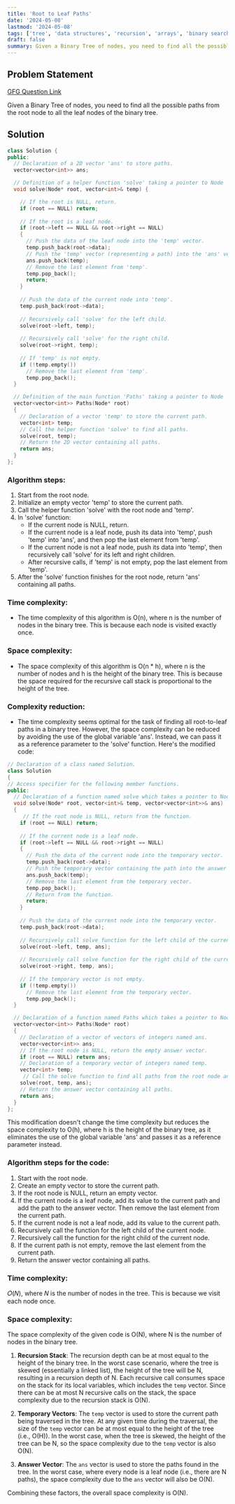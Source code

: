 ```yaml
---
title: 'Root to Leaf Paths'
date: '2024-05-08'
lastmod: '2024-05-08'
tags: ['tree', 'data structures', 'recursion', 'arrays', 'binary search tree','geeksforgeeks']
draft: false
summary: Given a Binary Tree of nodes, you need to find all the possible paths from the root node to all the leaf nodes of the binary tree.
---
```


## Problem Statement

[GFG Question Link](https://www.geeksforgeeks.org/problems/root-to-leaf-paths/1)

Given a Binary Tree of nodes, you need to find all the possible paths from the root node to all the leaf nodes of the binary tree.

## Solution

```cpp
class Solution {
public:
  // Declaration of a 2D vector 'ans' to store paths.
  vector<vector<int>> ans; 

  // Definition of a helper function 'solve' taking a pointer to Node 'root' and a reference to a vector 'temp' as arguments.
  void solve(Node* root, vector<int>& temp) { 

    // If the root is NULL, return.
    if (root == NULL) return; 
    
    // If the root is a leaf node.
    if (root->left == NULL && root->right == NULL) 
    { 
      // Push the data of the leaf node into the 'temp' vector.
      temp.push_back(root->data); 
      // Push the 'temp' vector (representing a path) into the 'ans' vector.
      ans.push_back(temp); 
      // Remove the last element from 'temp'.
      temp.pop_back(); 
      return;
    }
    
    // Push the data of the current node into 'temp'.
    temp.push_back(root->data); 
    
    // Recursively call 'solve' for the left child.
    solve(root->left, temp); 
    
    // Recursively call 'solve' for the right child.
    solve(root->right, temp); 
    
    // If 'temp' is not empty.
    if (!temp.empty()) 
      // Remove the last element from 'temp'.
      temp.pop_back(); 
  }

  // Definition of the main function 'Paths' taking a pointer to Node 'root' as argument and returning a 2D vector.
  vector<vector<int>> Paths(Node* root) 
  {
    // Declaration of a vector 'temp' to store the current path. 
    vector<int> temp; 
    // Call the helper function 'solve' to find all paths.
    solve(root, temp); 
    // Return the 2D vector containing all paths.
    return ans; 
  }
};
```

### Algorithm steps:

1. Start from the root node.
2. Initialize an empty vector 'temp' to store the current path.
3. Call the helper function 'solve' with the root node and 'temp'.
4. In 'solve' function:
   - If the current node is NULL, return.
   - If the current node is a leaf node, push its data into 'temp', push 'temp' into 'ans', and then pop the last element from 'temp'.
   - If the current node is not a leaf node, push its data into 'temp', then recursively call 'solve' for its left and right children.
   - After recursive calls, if 'temp' is not empty, pop the last element from 'temp'.
5. After the 'solve' function finishes for the root node, return 'ans' containing all paths.

### Time complexity:
- The time complexity of this algorithm is O(n), where n is the number of nodes in the binary tree. This is because each node is visited exactly once.

### Space complexity:
- The space complexity of this algorithm is O(n * h), where n is the number of nodes and h is the height of the binary tree. This is because the space required for the recursive call stack is proportional to the height of the tree.

### Complexity reduction:
- The time complexity seems optimal for the task of finding all root-to-leaf paths in a binary tree. However, the space complexity can be reduced by avoiding the use of the global variable 'ans'. Instead, we can pass it as a reference parameter to the 'solve' function. Here's the modified code:

```cpp
// Declaration of a class named Solution.
class Solution 
{          
// Access specifier for the following member functions.                          
public:       
  // Declaration of a function named solve which takes a pointer to Node, a reference to a vector of integers, and a reference to a vector of vectors of integers as arguments.                                       
  void solve(Node* root, vector<int>& temp, vector<vector<int>>& ans) 
  {  
     // If the root node is NULL, return from the function.
    if (root == NULL) return;                       
    
    // If the current node is a leaf node.
    if (root->left == NULL && root->right == NULL) 
    { 
      // Push the data of the current node into the temporary vector.
      temp.push_back(root->data);  
      // Push the temporary vector containing the path into the answer vector.                  
      ans.push_back(temp);        
      // Remove the last element from the temporary vector.                   
      temp.pop_back();     
      // Return from the function.                          
      return;                                        
    }
    
    // Push the data of the current node into the temporary vector.
    temp.push_back(root->data);                      
    
    // Recursively call solve function for the left child of the current node.
    solve(root->left, temp, ans);                    
    
    // Recursively call solve function for the right child of the current node.
    solve(root->right, temp, ans);                   
    
    // If the temporary vector is not empty.
    if (!temp.empty())  
      // Remove the last element from the temporary vector.                             
      temp.pop_back();                               
  }

  // Declaration of a function named Paths which takes a pointer to Node as argument and returns a vector of vectors of integers.
  vector<vector<int>> Paths(Node* root) 
  {           
    // Declaration of a vector of vectors of integers named ans.
    vector<vector<int>> ans;        
    // If the root node is NULL, return the empty answer vector.                 
    if (root == NULL) return ans;   
    // Declaration of a temporary vector of integers named temp.                 
    vector<int> temp;  
     // Call the solve function to find all paths from the root node and store them in ans.                              
    solve(root, temp, ans);      
    // Return the answer vector containing all paths.                   
    return ans;                                      
  }
};
```

This modification doesn't change the time complexity but reduces the space complexity to O(h), where h is the height of the binary tree, as it eliminates the use of the global variable 'ans' and passes it as a reference parameter instead.

### Algorithm steps for the code:

1. Start with the root node.
2. Create an empty vector to store the current path.
3. If the root node is NULL, return an empty vector.
4. If the current node is a leaf node, add its value to the current path and add the path to the answer vector. Then remove the last element from the current path.
5. If the current node is not a leaf node, add its value to the current path.
6. Recursively call the function for the left child of the current node.
7. Recursively call the function for the right child of the current node.
8. If the current path is not empty, remove the last element from the current path.
9. Return the answer vector containing all paths.

### Time complexity: 

𝑂(𝑁), where 𝑁 is the number of nodes in the tree. This is because we visit each node once.

### Space complexity: 

The space complexity of the given code is O(N), where N is the number of nodes in the binary tree. 

1. **Recursion Stack**: The recursion depth can be at most equal to the height of the binary tree. In the worst case scenario, where the tree is skewed (essentially a linked list), the height of the tree will be N, resulting in a recursion depth of N. Each recursive call consumes space on the stack for its local variables, which includes the `temp` vector. Since there can be at most N recursive calls on the stack, the space complexity due to the recursion stack is O(N).

2. **Temporary Vectors**: The `temp` vector is used to store the current path being traversed in the tree. At any given time during the traversal, the size of the `temp` vector can be at most equal to the height of the tree (i.e., O(H)). In the worst case, when the tree is skewed, the height of the tree can be N, so the space complexity due to the `temp` vector is also O(N).

3. **Answer Vector**: The `ans` vector is used to store the paths found in the tree. In the worst case, where every node is a leaf node (i.e., there are N paths), the space complexity due to the `ans` vector will also be O(N).

Combining these factors, the overall space complexity is O(N).
